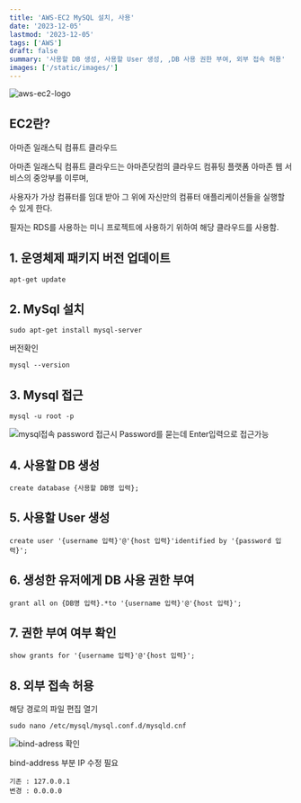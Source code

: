 ```yaml
---
title: 'AWS-EC2 MySQL 설치, 사용'
date: '2023-12-05'
lastmod: '2023-12-05'
tags: ['AWS']
draft: false
summary: '사용할 DB 생성, 사용할 User 생성, ,DB 사용 권한 부여, 외부 접속 허용'
images: ['/static/images/']
---
```


![aws-ec2-logo](/static/images/aws/aws-ec2.png)

<TOCInline toc={props.toc} exclude="Introduction" />

## EC2란?

아마존 일래스틱 컴퓨트 클라우드

아마존 일래스틱 컴퓨트 클라우드는 아마존닷컴의 클라우드 컴퓨팅 플랫폼 아마존 웹 서비스의 중앙부를 이루며,

사용자가 가상 컴퓨터를 임대 받아 그 위에 자신만의 컴퓨터 애플리케이션들을 실행할 수 있게 한다.

필자는 RDS를 사용하는 미니 프로젝트에 사용하기 위하여 해당 클라우드를 사용함.

## 1. 운영체제 패키지 버전 업데이트

```
apt-get update
```

## 2. MySql 설치

```
sudo apt-get install mysql-server
```

버전확인

```
mysql --version
```

## 3. Mysql 접근

```
mysql -u root -p
```

![mysql접속 password](/static/images/aws/aws-ec2-mysql.png)
접근시 Password를 묻는데 Enter입력으로 접근가능

## 4. 사용할 DB 생성

```
create database {사용할 DB명 입력};
```

## 5. 사용할 User 생성

```
create user '{username 입력}'@'{host 입력}'identified by '{password 입력}';
```

## 6. 생성한 유저에게 DB 사용 권한 부여

```
grant all on {DB명 입력}.*to '{username 입력}'@'{host 입력}';
```

## 7. 권한 부여 여부 확인

```
show grants for '{username 입력}'@'{host 입력}';
```

## 8. 외부 접속 허용

해당 경로의 파일 편집 열기

```
sudo nano /etc/mysql/mysql.conf.d/mysqld.cnf
```

![bind-adress 확인](/static/images/aws/aws-ec2-mysql2.jpg)

bind-address 부분 IP 수정 필요

```
기존 : 127.0.0.1
변경 : 0.0.0.0
```
